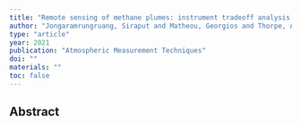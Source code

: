 ```yaml
---
title: "Remote sensing of methane plumes: instrument tradeoff analysis for detecting and quantifying local sources at global scale"
author: "Jongaramrungruang, Siraput and Matheou, Georgios and Thorpe, Andrew K and Zeng, Zhao-Cheng and Frankenberg, Christian"
type: "article"
year: 2021
publication: "Atmospheric Measurement Techniques"
doi: ""
materials: ""
toc: false
---
```


## Abstract

